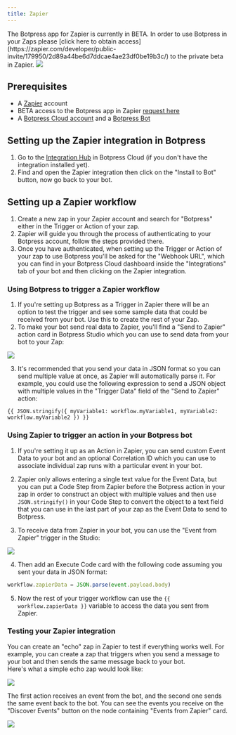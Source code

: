 ```yaml
---
title: Zapier
---
```



<Info>
The Botpress app for Zapier is currently in BETA. In order to use Botpress in your Zaps please [click here to obtain access](https://zapier.com/developer/public-invite/179950/2d89a44be6d7ddcae4ae23df0be19b3c/) to the private beta in Zapier.
</Info>

<img src="./assets/zapier.png" />

## Prerequisites

* A [Zapier](https://zapier.com/) account
* BETA access to the Botpress app in Zapier [request here](https://zapier.com/developer/public-invite/179950/2d89a44be6d7ddcae4ae23df0be19b3c/)
* A [Botpress Cloud account](https://sso.botpress.cloud) and a [Botpress Bot](/learn/get-started/quick-start)

## Setting up the Zapier integration in Botpress

1. Go to the [Integration Hub](https://app.botpress.cloud/hub) in Botpress Cloud (if you don't have the integration installed yet).
2. Find and open the Zapier integration then click on the "Install to Bot" button, now go back to your bot.

## Setting up a Zapier workflow

1. Create a new zap in your Zapier account and search for "Botpress" either in the Trigger or Action of your zap.
2. Zapier will guide you through the process of authenticating to your Botpress account, follow the steps provided there.
3. Once you have authenticated, when setting up the Trigger or Action of your zap to use Botpress you'll be asked for the "Webhook URL", which you can find in your Botpress Cloud dashboard inside the "Integrations" tab of your bot and then clicking on the Zapier integration.

### Using Botpress to trigger a Zapier workflow

1. If you're setting up Botpress as a Trigger in Zapier there will be an option to test the trigger and see some sample data that could be received from your bot. Use this to create the rest of your Zap.
2. To make your bot send real data to Zapier, you'll find a "Send to Zapier" action card in Botpress Studio which you can use to send data from your bot to your Zap:

<img src="./assets/zapier-cards.png" />

3. It's recommended that you send your data in JSON format so you can send multiple value at once, as Zapier will automatically parse it. For example, you could use the following expression to send a JSON object with multiple values in the "Trigger Data" field of the "Send to Zapier" action:

```
{{ JSON.stringify({ myVariable1: workflow.myVariable1, myVariable2: workflow.myVariable2 }) }}
```

### Using Zapier to trigger an action in your Botpress bot

1. If you're setting it up as an Action in Zapier, you can send custom Event Data to your bot and an optional Correlation ID which you can use to associate individual zap runs with a particular event in your bot.

2. Zapier only allows entering a single text value for the Event Data, but you can put a Code Step from Zapier before the Botpress action in your zap in order to construct an object with multiple values and then use `JSON.stringify()` in your Code Step to convert the object to a text field that you can use in the last part of your zap as the Event Data to send to Botpress.

3. To receive data from Zapier in your bot, you can use the "Event from Zapier" trigger in the Studio:

<img src="./assets/zapier-events.png" />

4. Then add an Execute Code card with the following code assuming you sent your data in JSON format:

```js
workflow.zapierData = JSON.parse(event.payload.body)
```

5. Now the rest of your trigger workflow can use the `{{ workflow.zapierData }}` variable to access the data you sent from Zapier.

### Testing your Zapier integration

You can create an "echo" zap in Zapier to test if everything works well. For example, you can create a zap that triggers when you send a message to your bot and then sends the same message back to your bot.\
Here's what a simple echo zap would look like:

<img src="./assets/zapier-trigger.png" />

The first action receives an event from the bot, and the second one sends the same event back to the bot. You can see the events you receive on the "Discover Events" button on the node containing "Events from Zapier" card.

<img src="./assets/zapier-workflow.png" />
